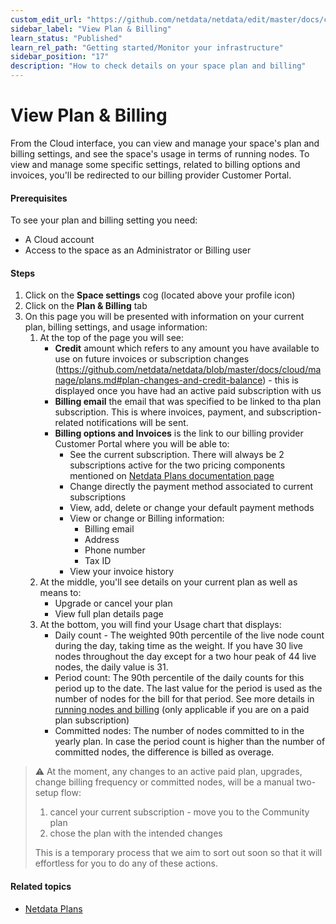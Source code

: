 ```yaml
---
custom_edit_url: "https://github.com/netdata/netdata/edit/master/docs/cloud/manage/view-plan-billing.md"
sidebar_label: "View Plan & Billing"
learn_status: "Published"
learn_rel_path: "Getting started/Monitor your infrastructure"
sidebar_position: "17"
description: "How to check details on your space plan and billing"
---
```

# View Plan & Billing

From the Cloud interface, you can view and manage your space's plan and billing settings, and see the space's usage in terms of running nodes.
To view and manage some specific settings, related to billing options and invoices, you'll be redirected to our billing provider Customer Portal.

#### Prerequisites

To see your plan and billing setting you need:

- A Cloud account
- Access to the space as an Administrator or Billing user

#### Steps

1. Click on the **Space settings** cog (located above your profile icon)
1. Click on the **Plan & Billing** tab
1. On this page you will be presented with information on your current plan, billing settings, and usage information:
   1. At the top of the page you will see:
      * **Credit** amount which refers to any amount you have available to use on future invoices or subscription changes (https://github.com/netdata/netdata/blob/master/docs/cloud/manage/plans.md#plan-changes-and-credit-balance) - this is displayed once you have had an active paid subscription with us
      * **Billing email** the email that was specified to be linked to tha plan subscription. This is where invoices, payment, and subscription-related notifications will be sent.
      * **Billing options and Invoices** is the link to our billing provider Customer Portal where you will be able to:
         * See the current subscription. There will always be 2 subscriptions active for the two pricing components mentioned on [Netdata Plans documentation page](/docs/nightly/getting-started/monitor-your-infrastructure/netdata-plans#plans)
         * Change directly the payment method associated to current subscriptions
         * View, add, delete or change your default payment methods
         * View or change or Billing information:
            * Billing email
            * Address
            * Phone number
            * Tax ID
         * View your invoice history
   1. At the middle, you'll see details on your current plan as well as means to:
      * Upgrade or cancel your plan
      * View full plan details page
   1. At the bottom, you will find your Usage chart that displays:
      * Daily count - The weighted 90th percentile of the live node count during the day, taking time as the weight. If you have 30 live nodes throughout the day
      except for a two hour peak of 44 live nodes, the daily value is 31.
      * Period count: The 90th percentile of the daily counts for this period up to the date. The last value for the period is used as the number of nodes for the bill for that period. See more details in [running nodes and billing](/docs/nightly/getting-started/monitor-your-infrastructure/netdata-plans#running-nodes-and-billing) (only applicable if you are on a paid plan subscription)
      * Committed nodes: The number of nodes committed to in the yearly plan. In case the period count is higher than the number of committed nodes, the difference is billed as overage.

> ⚠️ At the moment, any changes to an active paid plan, upgrades, change billing frequency or committed nodes, will be a manual two-setup flow:
> 1. cancel your current subscription - move you to the Community plan
> 2. chose the plan with the intended changes
>
> This is a temporary process that we aim to sort out soon so that it will effortless for you to do any of these actions.

#### Related topics

- [Netdata Plans](/docs/nightly/getting-started/monitor-your-infrastructure/netdata-plans)
